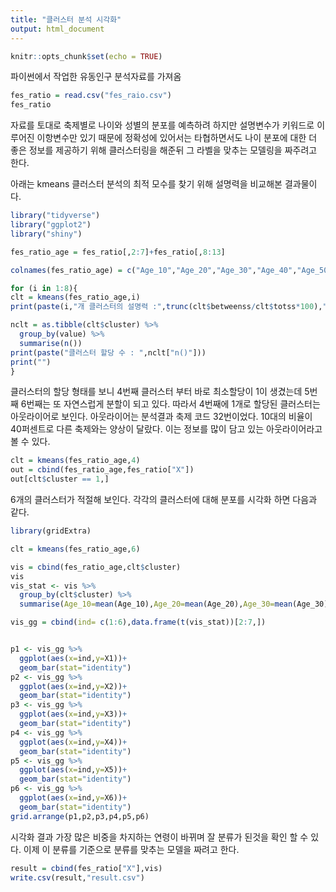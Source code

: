 ---
title: "클러스터 분석 시각화"
output: html_document
---

```{r setup, include=FALSE}
knitr::opts_chunk$set(echo = TRUE)
```


 파이썬에서 작업한 유동인구 분석자료를 가져옴
```{r}
fes_ratio = read.csv("fes_raio.csv")
fes_ratio

```

 자료를 토대로 축제별로 나이와 성별의 분포를 예측하려 하지만 설명변수가 키워드로 이루어진 이항변수만 있기 때문에 정확성에 있어서는 타협하면서도 나이 분포에 대한 더 좋은 정보를 제공하기 위해 클러스터링을 해준뒤 그 라벨을 맞추는 모델링을 짜주려고 한다. 
 
 
 아래는 kmeans 클러스터 분석의 최적 모수를 찾기 위해 설명력을 비교해본 결과물이다.
```{r}
library("tidyverse")
library("ggplot2")
library("shiny")

fes_ratio_age = fes_ratio[,2:7]+fes_ratio[,8:13]

colnames(fes_ratio_age) = c("Age_10","Age_20","Age_30","Age_40","Age_50","Age_60")

for (i in 1:8){
clt = kmeans(fes_ratio_age,i)
print(paste(i,"개 클러스터의 설명력 :",trunc(clt$betweenss/clt$totss*100),"%"))

nclt = as.tibble(clt$cluster) %>%
  group_by(value) %>%
  summarise(n())
print(paste("클러스터 할당 수 : ",nclt["n()"]))
print("")
}
```

클러스터의 할당 형태를 보니 4번째 클러스터 부터 바로 최소할당이 1이 생겼는데 5번째 6번째는 또 자연스럽게 분할이 되고 있다. 따라서 4번째에 1개로 할당된 클러스터는 아웃라이어로 보인다. 
아웃라이어는 분석결과 축제 코드 32번이었다. 10대의 비율이 40퍼센트로 다른 축제와는 양상이 달랐다. 이는 정보를 많이 담고 있는 아웃라이어라고 볼 수 있다.
```{r}
clt = kmeans(fes_ratio_age,4)
out = cbind(fes_ratio_age,fes_ratio["X"])
out[clt$cluster == 1,]
```

 6개의 클러스터가 적절해 보인다. 각각의 클러스터에 대해 분포를 시각화 하면 다음과 같다.  
```{r}
library(gridExtra)

clt = kmeans(fes_ratio_age,6)

vis = cbind(fes_ratio_age,clt$cluster)
vis
vis_stat <- vis %>%
  group_by(clt$cluster) %>%
  summarise(Age_10=mean(Age_10),Age_20=mean(Age_20),Age_30=mean(Age_30),Age_40=mean(Age_40),Age_50=mean(Age_50),Age_60=mean(Age_60))

vis_gg = cbind(ind= c(1:6),data.frame(t(vis_stat))[2:7,])


p1 <- vis_gg %>%
  ggplot(aes(x=ind,y=X1))+
  geom_bar(stat="identity")
p2 <- vis_gg %>%
  ggplot(aes(x=ind,y=X2))+
  geom_bar(stat="identity")
p3 <- vis_gg %>%
  ggplot(aes(x=ind,y=X3))+
  geom_bar(stat="identity")
p4 <- vis_gg %>%
  ggplot(aes(x=ind,y=X4))+
  geom_bar(stat="identity")
p5 <- vis_gg %>%
  ggplot(aes(x=ind,y=X5))+
  geom_bar(stat="identity")
p6 <- vis_gg %>%
  ggplot(aes(x=ind,y=X6))+
  geom_bar(stat="identity")
grid.arrange(p1,p2,p3,p4,p5,p6)
```
 
 시각화 결과 가장 많은 비중을 차지하는 연령이 바뀌며 잘 분류가 된것을 확인 할 수 있다. 이제 이 분류를 기준으로 분류를 맞추는 모델을 짜려고 한다.
 
```{r}
result = cbind(fes_ratio["X"],vis)
write.csv(result,"result.csv")
```
 
 